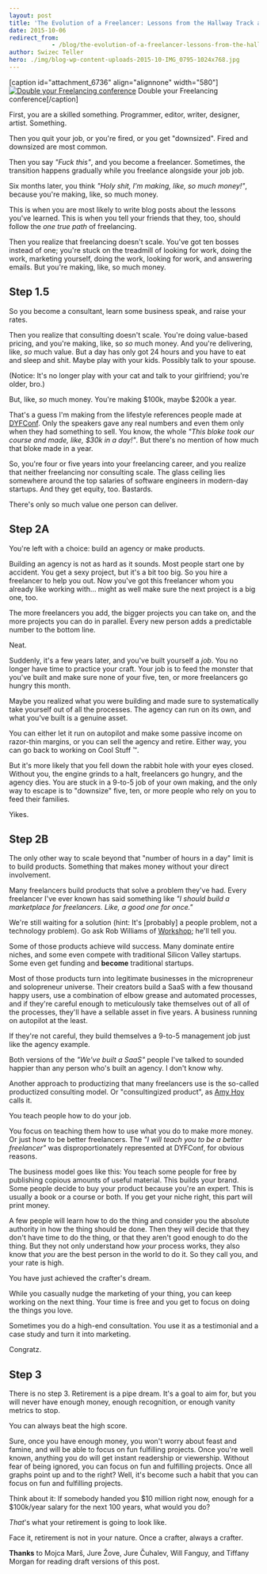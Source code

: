 ```yaml
---
layout: post
title: 'The Evolution of a Freelancer: Lessons from the Hallway Track at DYFConf'
date: 2015-10-06
redirect_from: 
            - /blog/the-evolution-of-a-freelancer-lessons-from-the-hallway-track-at-dyfconf/swizec/6734
author: Swizec Teller
hero: ./img/blog-wp-content-uploads-2015-10-IMG_0795-1024x768.jpg
---
```

\[caption id="attachment_6736" align="alignnone" width="580"][![Double your Freelancing conference](./img/blog-wp-content-uploads-2015-10-IMG_0795-1024x768.jpg)](http://doubleyourfreelancing.com/conf/) Double your Freelancing conference\[/caption]



First, you are a skilled something. Programmer, editor, writer, designer, artist. Something.



Then you quit your job, or you're fired, or you get "downsized". Fired and downsized are most common.



Then you say _"Fuck this"_, and you become a freelancer. Sometimes, the transition happens gradually while you freelance alongside your job job.



Six months later, you think _"Holy shit, I'm making, like, so much money!"_, because you're making, like, so much money.



This is when you are most likely to write blog posts about the lessons you've learned. This is when you tell your friends that they, too, should follow the _one true path_ of freelancing.



Then you realize that freelancing doesn't scale. You've got ten bosses instead of one; you're stuck on the treadmill of looking for work, doing the work, marketing yourself, doing the work, looking for work, and answering emails. But you're making, like, so much money.

## Step 1.5

So you become a consultant, learn some business speak, and raise your rates.



Then you realize that consulting doesn't scale. You're doing value-based pricing, and you're making, like, so _so_ much money. And you're delivering, like, _so_ much value. But a day has only got 24 hours and you have to eat and sleep and shit. Maybe play with your kids. Possibly talk to your spouse.



(Notice: It's no longer play with your cat and talk to your girlfriend; you're older, bro.)



But, like, _so_ much money. You're making $100k, maybe $200k a year.



That's a guess I'm making from the lifestyle references people made at [DYFConf](http://doubleyourfreelancing.com/conf/). Only the speakers gave any real numbers and even them only when they had something to sell. You know, the whole _"This bloke took our course and made, like, $30k in a day!"_. But there's no mention of how much that bloke made in a year.



So, you're four or five years into your freelancing career, and you realize that neither freelancing nor consulting scale. The glass ceiling lies somewhere around the top salaries of software engineers in modern-day startups. And they get equity, too. Bastards.



There's only so much value one person can deliver.

## Step 2A

You're left with a choice: build an agency or make products.



Building an agency is not as hard as it sounds. Most people start one by accident. You get a sexy project, but it's a bit too big. So you hire a freelancer to help you out. Now you've got this freelancer whom you already like working with... might as well make sure the next project is a big one, too.



The more freelancers you add, the bigger projects you can take on, and the more projects you can do in parallel. Every new person adds a predictable number to the bottom line.



Neat.



Suddenly, it's a few years later, and you've built yourself a _job_. You no longer have time to practice your craft. Your job is to feed the monster that you've built and make sure none of your five, ten, or more freelancers go hungry this month.



Maybe you realized what you were building and made sure to systematically take yourself out of all the processes. The agency can run on its own, and what you've built is a genuine asset.



You can either let it run on autopilot and make some passive income on razor-thin margins, or you can sell the agency and retire. Either way, you can go back to working on Cool Stuff ™.



But it's more likely that you fell down the rabbit hole with your eyes closed. Without you, the engine grinds to a halt, freelancers go hungry, and the agency dies. You are stuck in a 9-to-5 job of your own making, and the only way to escape is to "downsize" five, ten, or more people who rely on you to feed their families.



Yikes.

## Step 2B

The only other way to scale beyond that "number of hours in a day" limit is to build products. Something that makes money without your direct involvement.



Many freelancers build products that solve a problem they've had. Every freelancer I've ever known has said something like _"I should build a marketplace for freelancers. Like, a good one for once."_



We're still waiting for a solution (hint: It's \[probably] a people problem, not a technology problem). Go ask Rob Williams of [Workshop](http://letsworkshop.com/); he'll tell you.



Some of those products achieve wild success. Many dominate entire niches, and some even compete with traditional Silicon Valley startups. Some even get funding and **become** traditional startups.



Most of those products turn into legitimate businesses in the micropreneur and solopreneur universe. Their creators build a SaaS with a few thousand happy users, use a combination of elbow grease and automated processes, and if they're careful enough to meticulously take themselves out of all of the processes, they'll have a sellable asset in five years. A business running on autopilot at the least.



If they're not careful, they build themselves a 9-to-5 management job just like the agency example.



Both versions of the _"We've built a SaaS"_ people I've talked to sounded happier than any person who's built an agency. I don't know why.



Another approach to productizing that many freelancers use is the so-called productized consulting model. Or "consultingized product", as [Amy Hoy](http://www.slash7.com/ "Amy Hoy") calls it.



You teach people how to do your job.



You focus on teaching them how to use what you do to make more money. Or just how to be better freelancers. The _"I will teach you to be a better freelancer"_ was disproportionately represented at DYFConf, for obvious reasons.



The business model goes like this: You teach some people for free by publishing copious amounts of useful material. This builds your brand. Some people decide to buy your product because you're an expert. This is usually a book or a course or both. If you get your niche right, this part will print money.



A few people will learn how to do the thing and consider you the absolute authority in how the thing should be done. Then they will decide that they don't have time to do the thing, or that they aren't good enough to do the thing. But they not only understand how _your_ process works, they also know that _you_ are the best person in the world to do it. So they call you, and your rate is high.



You have just achieved the crafter's dream.



While you casually nudge the marketing of your thing, you can keep working on the next thing. Your time is free and you get to focus on doing the things you love.



Sometimes you do a high-end consultation. You use it as a testimonial and a case study and turn it into marketing.



Congratz.

## Step 3

There is no step 3. Retirement is a pipe dream. It's a goal to aim for, but you will never have enough money, enough recognition, or enough vanity metrics to stop.



You can always beat the high score.



Sure, once you have enough money, you won't worry about feast and famine, and will be able to focus on fun fulfilling projects. Once you're well known, anything you do will get instant readership or viewership. Without fear of being ignored, you can focus on fun and fulfilling projects. Once all graphs point up and to the right? Well, it's become such a habit that you can focus on fun and fulfilling projects.



Think about it: If somebody handed you $10 million right now, enough for a $100k/year salary for the next 100 years, what would you do?



_That_'s what your retirement is going to look like.



Face it, retirement is not in your nature. Once a crafter, always a crafter.



**Thanks** to Mojca Marš, Jure Žove, Jure Čuhalev, Will Fanguy, and Tiffany Morgan for reading draft versions of this post.